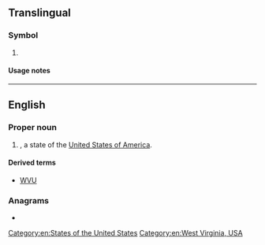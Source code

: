 {{also|w/v}}
==Translingual==

===Symbol===
{{mul-symbol}}

# {{ISO 3166|1|2|inr=1|Saint Vincent and the Grenadines}}
#: {{syn|mul|VC|qq1=for general use}}

====Usage notes====
{{ISO 3166/inr||designating road vehicles under the 1949 {{w|Geneva Convention on Road Traffic}}|{{w|Saint Vincent and the Grenadines}}|VC}}

----

==English==

===Proper noun===
{{en-proper noun}}

# {{initialism of|en|West Virginia|nodot=1}}, a state of the [[United States of America]].

====Derived terms====
* [[WVU]]

===Anagrams===
* {{anagrams|en|a=vw|VW}}

[[Category:en:States of the United States]]
[[Category:en:West Virginia, USA]]